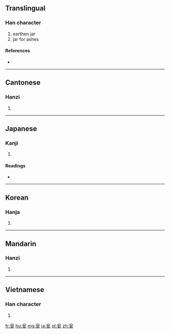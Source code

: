 ==Translingual==

===Han character===
{{Han char|rn=98|rad=瓦|as=04|sn=9|four=8071<sub>7</sub>|canj=金戈一弓 (CIMN)}}

# earthen jar
# jar for ashes

====References====
* {{Han ref|kx=0748.190|dkj=21461|dj=1157.060|hdz=21422.170|uh=74EE|ud=29934|bh=CFD8|bd=53208}}

----

==Cantonese==

===Hanzi===
{{yue-hanzi|jyut=|y=ung3}}

# {{defn|lang=yue|sort=瓦04}}

----

==Japanese==

===Kanji===
{{ja-kanji|grade=|rs=瓦04}}

# {{defn|lang=ja|sort=瓦04}}

====Readings====
* {{ja-readings|on=[[おう]] (ō)|kun=[[もたい]] (motai)|nanori=}}

----

==Korean==

===Hanja===
{{ko-hanja|hangeul=옹|eumhun=|rv=ong|mr=ong|y=ong}}

# {{defn|lang=ko|sort=瓦04}}

----

==Mandarin==

===Hanzi===
{{cmn-hanzi|pin=[[wèng]] ([[weng4]])|wg=weng<sup>4</sup>}}

# {{defn|lang=cmn|sort=瓦04}}

----

==Vietnamese==

===Han character===
{{vi-hantu|[[úng]]|rs=瓦04}}

# {{defn|lang=vi|sort=瓦04}}

[[fr:瓮]]
[[hu:瓮]]
[[mg:瓮]]
[[ja:瓮]]
[[pl:瓮]]
[[zh:瓮]]